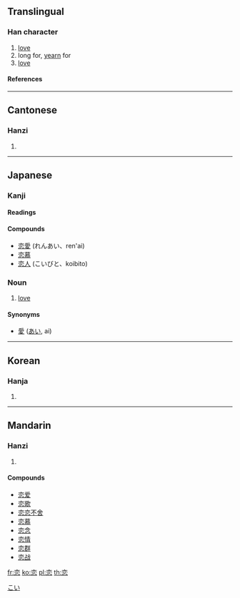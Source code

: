 {{see|戀}}

==Translingual==
===Han character===
{{Han char|rn=61|rad=心|as=06|sn=10|four=|canj=卜金心 (YCP)}}
# [[love]]
# long for, [[yearn]] for
# [[love]]
====References====
{{Han ref|kx=0383.360|dkj=10537|dj=0714.120|hdz=42292.070|uh=604B|ud=24651}}
----
==Cantonese==
===Hanzi===
{{yue-hanzi|jyut=|y=lyun2, lyun5}}
# {{defn|Cantonese}}
----
== Japanese ==
===Kanji===
{{ja-kanji|grade=c|rs=心06}}
====Readings====
{{ja-readings|on=[[れん]] (ren)|kun=[[こい]] (koi), [[こいしい]] ([[恋しい]], koishii), [[こう]] ([[恋う]], kou<!--not "kō"-->)}}

====Compounds====
*[[恋愛]] (れんあい、ren'ai)
*[[恋慕]]
*[[恋人]] (こいびと、koibito)
===Noun===
{{ja-noun|k|count=|hira=こい|kata=|rom=koi|kanji=|kyu=|shin=|hidx=}}
# [[love]]

====Synonyms====
* [[愛]] ([[あい]], ai)


----
==Korean==
===Hanja===
{{ko-hanja|hangeul=련>연|eumhun=|rv=ryeon>yeon|mr=ryŏn>yŏn|y=lyen>yen}}
# {{defn|Korean}}




[[Category:Japanese nouns|こい]]
----
==Mandarin==
===Hanzi===
{{cmn-hanzi|tra=戀|pin=[[liàn]] (lian4)|wg=lien<sup>4</sup>}}
# {{defn|Mandarin}}

====Compounds====
*[[恋爱]]
*[[恋歌]]
*[[恋恋不舍]]
*[[恋慕]]
*[[恋念]]
*[[恋情]]
*[[恋群]]
*[[恋战]]

[[fr:恋]]
[[ko:恋]]
[[pl:恋]]
[[th:恋]]